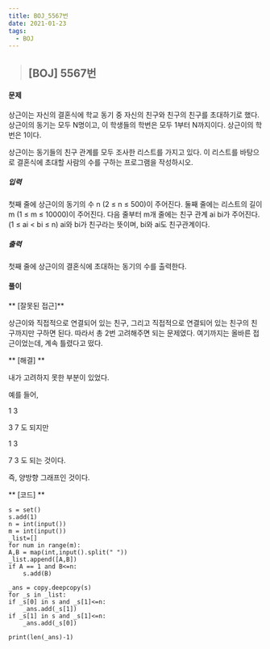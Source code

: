 ```yaml
---
title: BOJ_5567번
date: 2021-01-23
tags:
  - BOJ
---
```



> ## [BOJ] 5567번 

#### 문제
상근이는 자신의 결혼식에 학교 동기 중 자신의 친구와 친구의 친구를 초대하기로 했다. 상근이의 동기는 모두 N명이고, 이 학생들의 학번은 모두 1부터 N까지이다. 상근이의 학번은 1이다.

상근이는 동기들의 친구 관계를 모두 조사한 리스트를 가지고 있다. 이 리스트를 바탕으로 결혼식에 초대할 사람의 수를 구하는 프로그램을 작성하시오.

##### 입력
첫째 줄에 상근이의 동기의 수 n (2 ≤ n ≤ 500)이 주어진다. 둘째 줄에는 리스트의 길이 m (1 ≤ m ≤ 10000)이 주어진다. 다음 줄부터 m개 줄에는 친구 관계 ai bi가 주어진다. (1 ≤ ai < bi ≤ n) ai와 bi가 친구라는 뜻이며, bi와 ai도 친구관계이다. 
##### 출력
첫째 줄에 상근이의 결혼식에 초대하는 동기의 수를 출력한다.



#### **풀이**
** [잘못된 접근]**

상근이와 직접적으로 연결되어 있는 친구, 그리고 직접적으로 연결되어 있는 친구의 친구까지만 구하면 된다.
따라서 총 2번 고려해주면 되는 문제였다.
여기까지는 올바른 접근이었는데, 계속 틀렸다고 떴다.


** [해결] **

내가 고려하지 못한 부분이 있었다.

예를 들어, 

1 3

3 7 도 되지만

1 3

7 3 도 되는 것이다.

즉, 양방향 그래프인 것이다.

** [코드] **

    s = set()
    s.add(1)
    n = int(input())
    m = int(input())
    _list=[]
    for num in range(m):
    A,B = map(int,input().split(" "))
    _list.append([A,B])
    if A == 1 and B<=n:
        s.add(B)
        
    _ans = copy.deepcopy(s)
    for _s in _list:
    if _s[0] in s and _s[1]<=n:
        _ans.add(_s[1])
    if _s[1] in s and _s[1]<=n:
        _ans.add(_s[0])

    print(len(_ans)-1)
